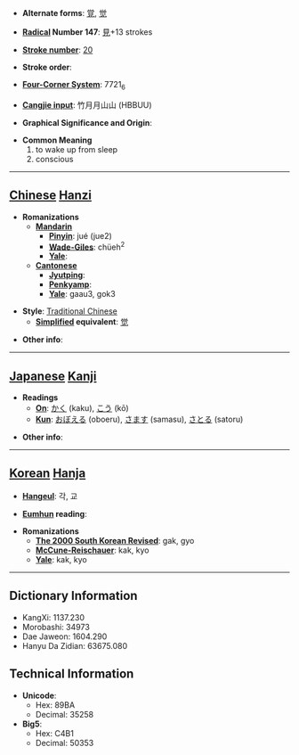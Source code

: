 * '''Alternate forms''': [[覚]], [[觉]]

* '''[[Wiktionary:Chinese radical index| Radical]] Number 147''': [[Wiktionary:Chinese radical index 見|見]]+13 strokes

* '''[[Wiktionary:Chinese total strokes index|Stroke number]]''': [[Wiktionary:Chinese total strokes index 20|20]]

* '''Stroke order''': 

* '''[[Wiktionary:Chinese four corner index|Four-Corner System]]''': 7721<sub>6</sub>

* '''[[Wiktionary:Chinese Cangjie index|Cangjie input]]''': 竹月月山山 (HBBUU)

* '''Graphical Significance and Origin''': 

* '''Common Meaning'''
*#to wake up from sleep
*# conscious


----

== [[Chinese]] [[Hanzi]] ==

* '''Romanizations'''
** '''[[Mandarin]]'''
*** '''[[Pinyin]]''': jué (jue2)
*** '''[[Wade-Giles]]''': chüeh<sup>2</sup>
*** '''[[Yale]]''': 
** '''[[Cantonese]]'''
*** '''[[Jyutping]]''':
*** '''[[Penkyamp]]''': 
*** '''[[Yale]]''': gaau3, gok3

* '''Style''': [[Traditional Chinese]] 
** '''[[Simplified Chinese|Simplified]] equivalent''': [[觉]]

* '''Other info''': 

----

== [[Japanese]] [[Kanji]] ==

* '''Readings'''
** '''[[On]]''': [[かく]] (kaku), [[こう]] (kō)
** '''[[Kun]]''': [[おぼえる]] (oboeru), [[さます]] (samasu), [[さとる]] (satoru)

* '''Other info''':  

----

== [[Korean]] [[Hanja]] ==

* '''[[Hangeul]]''': 각, 교

* '''[[Eumhun]] reading''': 

* '''Romanizations'''
** '''[[The 2000 South Korean Revised Romanization|The 2000 South Korean Revised]]''': gak, gyo
** '''[[McCune-Reischauer]]''': kak, kyo
** '''[[Yale]]''': kak, kyo

----

== Dictionary Information ==

* KangXi: 1137.230
* Morobashi: 34973
* Dae Jaweon: 1604.290
* Hanyu Da Zidian: 63675.080

== Technical Information ==

* '''Unicode''':
** Hex: 89BA
** Decimal: 35258
* '''Big5''':
** Hex: C4B1
** Decimal: 50353